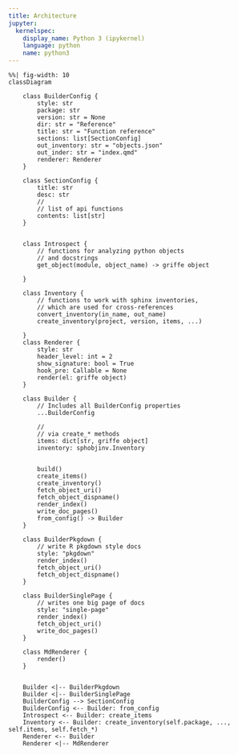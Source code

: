 ```yaml
---
title: Architecture
jupyter:
  kernelspec:
    display_name: Python 3 (ipykernel)
    language: python
    name: python3
---
```


:::{.column-page-right}

```mermaid
%%| fig-width: 10
classDiagram

    class BuilderConfig {
        style: str
        package: str
        version: str = None
        dir: str = "Reference"
        title: str = "Function reference"       
        sections: list[SectionConfig]
        out_inventory: str = "objects.json"
        out_inder: str = "index.qmd"        
        renderer: Renderer
    }

    class SectionConfig {
        title: str
        desc: str
        //
        // list of api functions
        contents: list[str]
    }

    
    class Introspect {
        // functions for analyzing python objects
        // and docstrings
        get_object(module, object_name) -> griffe object

    }

    class Inventory {
        // functions to work with sphinx inventories,
        // which are used for cross-references
        convert_inventory(in_name, out_name)
        create_inventory(project, version, items, ...)

    }
    class Renderer {
        style: str
        header_level: int = 2
        show_signature: bool = True
        hook_pre: Callable = None
        render(el: griffe object)
    }

    class Builder {
        // Includes all BuilderConfig properties
        ...BuilderConfig

        //
        // via create_* methods
        items: dict[str, griffe object]
        inventory: sphobjinv.Inventory


        build()
        create_items()
        create_inventory()
        fetch_object_uri()
        fetch_object_dispname()
        render_index()
        write_doc_pages()
        from_config() -> Builder
    }

    class BuilderPkgdown {
        // write R pkgdown style docs
        style: "pkgdown"
        render_index()
        fetch_object_uri()
        fetch_object_dispname()
    }
    
    class BuilderSinglePage {
        // writes one big page of docs
        style: "single-page"
        render_index()
        fetch_object_uri()
        write_doc_pages()
    }

    class MdRenderer {
        render()
    }


    Builder <|-- BuilderPkgdown
    Builder <|-- BuilderSinglePage
    BuilderConfig --> SectionConfig
    BuilderConfig <-- Builder: from_config
    Introspect <-- Builder: create_items    
    Inventory <-- Builder: create_inventory(self.package, ..., self.items, self.fetch_*)
    Renderer <-- Builder
    Renderer <|-- MdRenderer
```

:::
